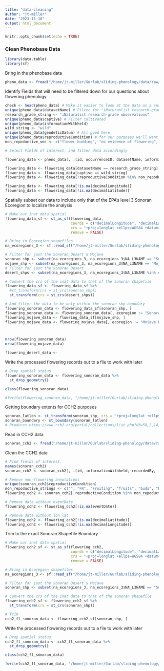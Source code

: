 ```yaml
---
title: "data-cleaning"
author: "jt-miller"
date: "2023-11-10"
output: html_document
---
```


```r
knitr::opts_chunk$set(echo = TRUE)
```

### Clean Phenobase Data 
```r
library(data.table)
library(sf)
```
Bring in the phenobase data
```r
pheno_data <- fread("/home/jt-miller/Gurlab/sliding-phenology/data/raw/phenobase-observations-dwca/observations.csv")
```
Identify Fields that will need to be filtered down for our questions about flowering phenology
```r
check <- head(pheno_data) # Make it easier to look at the data as a snapshot
unique(pheno_data$datasetName) # Filter for "iNaturanlist research-grade observations"
research_grade_string <- "iNaturalist research-grade observations"
unique(pheno_data$captive) # Filter cultivated
unique(pheno_data$informationWithheld)
wild_string <- "wild"
unique(pheno_data$geodeticDatum) # All good here
unique(pheno_data$reproductiveCondition) # for our purposes we'll want to remove
non_repoductive_vec <- c("flower budding", "no evidence of flowering", "fruiting", "fruiting|flower budding", "fruiting|no evidence of flowering", "flowering|no evidence of flowering") # Not sure what the last one means, ask Rob. 

# Select Fields of interest, and filter data accordingly 

flowering_data <- pheno_data[, .(id, occurrenceID, datasetName, informationWithheld, recordedBy, recordedByID, identifiedBy, identifiedByID, captive, eventDate, eventTime, verbatimEventDate, verbatimLocality, decimalLatitude, decimalLongitude, coordinateUncertaintyInMeters, identificationID, scientificName, taxonRank, reproductiveCondition)] # Select a subset of fields of interest

flowering_data <- flowering_data[datasetName == research_grade_string]
flowering_data <- flowering_data[captive == wild_string]
flowering_data <- flowering_data[!reproductiveCondition %in% non_repoductive_vec]

flowering_data <- flowering_data[!is.na(decimalLongitude)]
flowering_data <- flowering_data[!is.na(decimalLatitude)]
```

Spatially subset our data to include only that of the EPA's level 3 Sonoran Ecoregion to localize the analysis 
```r
# Make our inat data spatial 
flowering_data_sf <- st_as_sf(flowering_data, 
                              coords = c("decimalLongitude", "decimalLatitude"),
                              crs = "+proj=longlat +ellps=WGS84 +datum=WGS84 +no_defs",
                              remove = FALSE)

# Bring in Ecoregion shapefiles 
na_ecoregions_3 <- sf::read_sf("/home/jt-miller/Gurlab/sliding-phenology/data/raw/shapefiles/NA-level-3-epa-ecoregions/NA_CEC_Eco_Level3.shp")

# Filter for just the Sonoran Desert & Mojave
sonoran_shp <- subset(na_ecoregions_3, na_ecoregions_3$NA_L3NAME == "Sonoran Desert")
mojave_shp <- subset(na_ecoregions_3, na_ecoregions_3$NA_L3NAME == "Mojave Basin and Range")
# Filter for just the Sonoran Desert 
desert_shps <- subset(na_ecoregions_3, na_ecoregions_3$NA_L3NAME %in% c("Sonoran Desert", "Mojave Basin and Range"))

# Convert the crs of the inat data to that of the sonoran shapefile
flowering_data_sf <- flowering_data_sf %>% 
  #st_transform(crs = st_crs(sonoran_shp))
  st_transform(crs = st_crs(desert_shps))

# And filter the data to be only within the sonoran shp boundary 
flowering_sonoran_data <- flowering_data_sf[sonoran_shp, ]
flowering_sonoran_data <- flowering_sonoran_data[, ecoregion := "Sonoran Desert"]
flowering_mojave_data <- flowring_data_sf[mojave_shp, ]
flowering_mojave_data <- flowering_mojave_data[, ecoregion := "Mojave Basin and Range"]



nrow(flowering_sonoran_data)
nrow(flowering_mojave_data)

flowering_desert_data <- 

```

Write the processed flowering records out to a file to work with later
```r
# Drop spatial status 
flowering_sonoran_data <- flowering_sonoran_data %>% 
  st_drop_geometry()

class(flowering_sonoran_data)

#fwrite(flowering_sonoran_data, "/home/jt-miller/Gurlab/sliding-phenology/data/processed/flowering_sonoran_data.csv")
```

Getting boundary extents for CCH2 purposes 
```r
sonoran_latlon <- st_transform(sonoran_shp, crs = "+proj=longlat +ellps=WGS84 +datum=WGS84 +no_defs")
sonoran_boundary <- st_boundary(sonoran_latlon)
# Produces https://www.cch2.org/portal/collections/list.php?db=58,2,14,98,48,1,52,50,44,61,109,42,47,39,107,77,111,38,73,9,95,5,59,45,55,37,54,53,100,101,10,34,97,19,86,36,108,71,96,74,12,81,49,56,104,76,4,89,17,105,51,16,102,7,43,112,106,6,40,41,69,18,82,15,87,110,75,46,64,3,35,13,80,91,57,103,60,92,72,79;1,1&attr=2,6&llbound=35.03357;25.96243;-116.754;-108.6431
```

Read in CCH2 data 
```r
sonoran_cch2 <- fread("/home/jt-miller/Gurlab/sliding-phenology/data/raw/cch2-sonoran_2023-11-27_150043_DwC-A/occurrences.csv")
```
Clean the CCH2 data
```r
# Find fields of interest. 
names(sonoran_cch2)
sonoran_cch2 <- sonoran_cch2[, .(id, informationWithheld, recordedBy, identifiedBy, eventDate, verbatimEventDate, decimalLatitude, decimalLongitude, coordinateUncertaintyInMeters, scientificName, taxonRank, reproductiveCondition)]

# Remove non-flowering annotations 
unique(sonoran_cch2$reproductiveCondition)
non_repoductive_strings <- c("", "FR", "Fruiting", "fruits", "buds", "Buds only", "UNK", "Buds","Last year?s fruits.", "In fruit.", "n/a", "In young fruit.", "Sterile", "Buds & Fruiting", "Fruit", "Cone", "In fruit, just past flowering.", "Fruiting (very young)", "Fruiting?", "In fruit. Fruits green with reddish, scarious margin.", "FFR", "budding", "no data", "End of flower and fruit, mature seeds.", "fruit", "Buds & remnants", "Fruiting & with buds", "Buds only?", "Fruit Present", "vegetative", "In fruit, few nutlets remaining", "fruit & leaves", "Fruits Present", "Fruits Only", "Budding Only", "mostly not yet flowering", "unk", "In immature fruit.", "In fruit", "in fruit", "Bolting to early fruit.")
flowering_cch2 <- sonoran_cch2[!reproductiveCondition %in% non_repoductive_strings]

# Remove data without eventDate
flowering_cch2 <- flowering_cch2[!is.na(eventDate)]

# Remove data without lon lat 
flowering_cch2 <- flowering_cch2[!is.na(decimalLatitude)]
flowering_cch2 <- flowering_cch2[!is.na(decimalLongitude)]
```
Trim to the exact Sonoran Shapefile Boundary 
```r
# Make our inat data spatial 
flowering_cch2_sf <- st_as_sf(flowering_cch2,
                              coords = c("decimalLongitude", "decimalLatitude"),
                              crs = "+proj=longlat +ellps=WGS84 +datum=WGS84 +no_defs",
                              remove = FALSE)

# Bring in Ecoregion shapefiles 
na_ecoregions_3 <- sf::read_sf("/home/jt-miller/Gurlab/sliding-phenology/data/raw/shapefiles/NA-level-3-epa-ecoregions/NA_CEC_Eco_Level3.shp")

# Filter for just the Sonoran Desert & Mojave
sonoran_shp <- subset(na_ecoregions_3, na_ecoregions_3$NA_L3NAME == "Sonoran Desert")

# Convert the crs of the inat data to that of the sonoran shapefile
flowering_cch2_sf <- flowering_cch2_sf %>% 
  st_transform(crs = st_crs(sonoran_shp))

# Trim
cch2_fl_sonoran_data <- flowering_cch2_sf[sonoran_shp, ]

```

Write the processed flowering records out to a file to work with later
```r
# Drop spatial status 
cch2_fl_sonoran_data <- cch2_fl_sonoran_data %>% 
  st_drop_geometry()

class(cch2_fl_sonoran_data)

fwrite(cch2_fl_sonoran_data, "/home/jt-miller/Gurlab/sliding-phenology/data/processed/cch2_fl_sonoran_data.csv")
```
